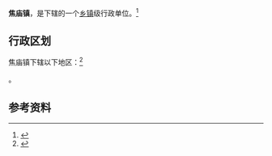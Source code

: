 {{中国乡级行政区|37/14/25/102/000}}

'''焦庙镇'''，是{{PRC admin/fullname|37/14/25/102/000|3}}下辖的一个[[乡镇|乡镇]]级行政单位。<ref>{{PRC admin/ref sgc|{{PRC admin/parent|37/14/25/102/000}}}}</ref>

== 行政区划 ==

焦庙镇下辖以下地区：<ref>{{PRC admin/ref sgc|37/14/25/102/000}}</ref>

{{PRC admin/children|37/14/25/102/000}}。

== 参考资料 ==

{{reflist}}

{{行政区划小作品}}
{{PRC admin/navcat|37/14/25/102/000}}